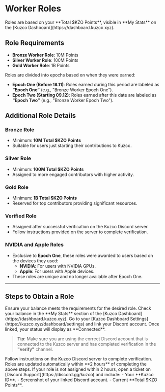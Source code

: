 
# Worker Roles

<Callout emoji="💡">
Roles are based on your **Total $KZO Points**, visible in **My Stats** on the [Kuzco Dashboard](https://dashboard.kuzco.xyz).
</Callout>

## Role Requirements

- **Bronze Worker Role**: 10M Points  
- **Silver Worker Role**: 100M Points  
- **Gold Worker Role**: 1B Points  

Roles are divided into epochs based on when they were earned:
- **Epoch One (Before 18.11)**: Roles earned during this period are labeled as **“Epoch One”** (e.g., "Bronze Worker Epoch One").
- **Epoch Two (Starting 09.12)**: Roles earned after this date are labeled as **“Epoch Two”** (e.g., "Bronze Worker Epoch Two").

## Additional Role Details

### **Bronze Role**
- Minimum: **10M Total $KZO Points**  
- Suitable for users just starting their contributions to Kuzco.

### **Silver Role**
- Minimum: **100M Total $KZO Points**  
- Assigned to more engaged contributors with higher activity.

### **Gold Role**
- Minimum: **1B Total $KZO Points**  
- Reserved for top contributors providing significant resources.

### **Verified Role**
- Assigned after successful verification on the Kuzco Discord server.  
- Follow instructions provided on the server to complete verification.

### **NVIDIA and Apple Roles**
- Exclusive to **Epoch One**, these roles were awarded to users based on the devices they used:
  - **NVIDIA**: For users with NVIDIA GPUs.
  - **Apple**: For users with Apple devices.  
- These roles are unique and no longer available after Epoch One.

---

## Steps to Obtain a Role

<Steps>
<Step title="1. Check Your Total $KZO Points">
Ensure your balance meets the requirements for the desired role.  
Check your balance in the **My Stats** section of the [Kuzco Dashboard](https://dashboard.kuzco.xyz).
</Step>

<Step title="2. Link Your Discord Account">
Go to your [Kuzco Dashboard Settings](https://kuzco.xyz/dashboard/settings) and link your Discord account.  
Once linked, your status will display as **Connected**.

> **Tip:** Make sure you are using the correct Discord account that is connected to the Kuzco server and has completed verification in the **"verify"** channel.
</Step>

<Step title="3. Complete Verification (For Verified Role)">
Follow instructions on the Kuzco Discord server to complete verification.
</Step>

<Step title="4. Wait for Role Assignment">
Roles are updated automatically within **2 hours** of completing the above steps.
</Step>

<Step title="5. Open a Support Ticket if Needed">
If your role is not assigned within 2 hours, open a ticket on [Discord Support](https://discord.gg/kuzco) and include:
- Your **Kuzco ID**.
- Screenshot of your linked Discord account.
- Current **Total $KZO Points**.
</Step>
</Steps>
